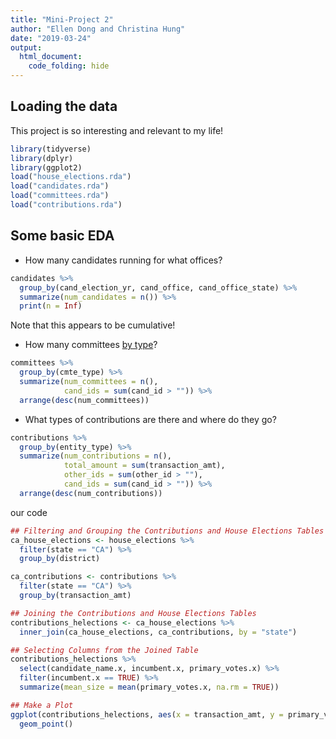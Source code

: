 ```yaml
---
title: "Mini-Project 2"
author: "Ellen Dong and Christina Hung"
date: "2019-03-24"
output: 
  html_document:
    code_folding: hide
---
```



## Loading the data

This project is so interesting and relevant to my life!

```r
library(tidyverse)
library(dplyr)
library(ggplot2)
load("house_elections.rda")
load("candidates.rda")
load("committees.rda")
load("contributions.rda")
```
## Some basic EDA


- How many candidates running for what offices?

```r
candidates %>%
  group_by(cand_election_yr, cand_office, cand_office_state) %>%
  summarize(num_candidates = n()) %>%
  print(n = Inf)
```

Note that this appears to be cumulative!

- How many committees [by type](https://classic.fec.gov/finance/disclosure/metadata/CommitteeTypeCodes.shtml)?

```r
committees %>%
  group_by(cmte_type) %>%
  summarize(num_committees = n(), 
            cand_ids = sum(cand_id > "")) %>%
  arrange(desc(num_committees))
```

- What types of contributions are there and where do they go?

```r
contributions %>%
  group_by(entity_type) %>%
  summarize(num_contributions = n(), 
            total_amount = sum(transaction_amt), 
            other_ids = sum(other_id > ""),
            cand_ids = sum(cand_id > "")) %>%
  arrange(desc(num_contributions))
```


our code

```r
## Filtering and Grouping the Contributions and House Elections Tables
ca_house_elections <- house_elections %>%
  filter(state == "CA") %>%
  group_by(district)

ca_contributions <- contributions %>%
  filter(state == "CA") %>%
  group_by(transaction_amt)
```
```r
## Joining the Contributions and House Elections Tables
contributions_helections <- ca_house_elections %>% 
  inner_join(ca_house_elections, ca_contributions, by = "state")
```

```r
## Selecting Columns from the Joined Table
contributions_helections %>%
  select(candidate_name.x, incumbent.x, primary_votes.x) %>%
  filter(incumbent.x == TRUE) %>%
  summarize(mean_size = mean(primary_votes.x, na.rm = TRUE))
```
```r
## Make a Plot
ggplot(contributions_helections, aes(x = transaction_amt, y = primary_votes, color = zip_code)) + 
  geom_point()
```